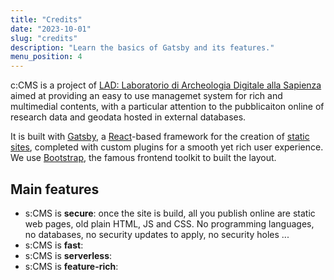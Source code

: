 ```yaml
---
title: "Credits"
date: "2023-10-01"
slug: "credits"
description: "Learn the basics of Gatsby and its features."
menu_position: 4
---
```


c:CMS is a project of [LAD: Laboratorio di Archeologia Digitale alla Sapienza](https://purl.org/lad) aimed at providing an easy to use managemet system for rich and multimedial contents, with a particular attention to the pubblicaiton online of research data and geodata hosted in external databases.

It is built with [Gatsby](https://www.gatsbyjs.com/), a [React](https://react.dev/)-based framework for the creation of [static sites](https://en.wikipedia.org/wiki/Static_web_page), completed with custom plugins for a smooth yet rich user experience. We use [Bootstrap](https://getbootstrap.com/), the famous frontend toolkit to built the layout.

## Main features

- s:CMS is **secure**: once the site is build, all you publish online are static web pages, old plain HTML, JS and CSS. No programming languages, no databases, no security updates to apply, no security holes ...
- s:CMS is **fast**:
- s:CMS is **serverless**:
- s:CMS is **feature-rich**:
